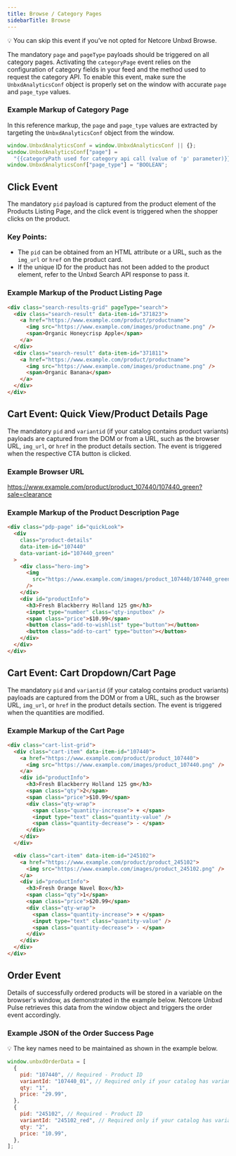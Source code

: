 ```yaml
---
title: Browse / Category Pages
sidebarTitle: Browse
---
```


<Note>
  💡 You can skip this event if you’ve not opted for Netcore Unbxd Browse.
</Note>

The mandatory `page` and `pageType` payloads should be triggered on all category pages. Activating the `categoryPage` event relies on the configuration of category fields in your feed and the method used to request the category API. To enable this event, make sure the `UnbxdAnalyticsConf` object is properly set on the window with accurate `page` and `page_type` values.

### Example Markup of Category Page

In this reference markup, the `page` and `page_type` values are extracted by targeting the `UnbxdAnalyticsConf` object from the window.

```javascript
window.UnbxdAnalyticsConf = window.UnbxdAnalyticsConf || {};
window.UnbxdAnalyticsConf["page"] =
  "{{categoryPath used for category api call (value of 'p' parameter)}}";
window.UnbxdAnalyticsConf["page_type"] = "BOOLEAN";
```

## Click Event

The mandatory `pid` payload is captured from the product element of the Products Listing Page, and the click event is triggered when the shopper clicks on the product.

### Key Points:

- The `pid` can be obtained from an HTML attribute or a URL, such as the `img_url` or `href` on the product card.
- If the unique ID for the product has not been added to the product element, refer to the Unbxd Search API response to pass it.

### Example Markup of the Product Listing Page

```html
<div class="search-results-grid" pageType="search">
  <div class="search-result" data-item-id="371823">
    <a href="https://www.example.com/product/productname">
      <img src="https://www.example.com/images/productname.png" />
      <span>Organic Honeycrisp Apple</span>
    </a>
  </div>
  <div class="search-result" data-item-id="371811">
    <a href="https://www.example.com/product/productname">
      <img src="https://www.example.com/images/productname.png" />
      <span>Organic Banana</span>
    </a>
  </div>
</div>
```

## Cart Event: Quick View/Product Details Page

The mandatory `pid` and `variantid` (if your catalog contains product variants) payloads are captured from the DOM or from a URL, such as the browser URL, `img_url`, or `href` in the product details section. The event is triggered when the respective CTA button is clicked.

### Example Browser URL

https://www.example.com/product/product_107440/107440_green?sale=clearance

### Example Markup of the Product Description Page

```html
<div class="pdp-page" id="quickLook">
  <div
    class="product-details"
    data-item-id="107440"
    data-variant-id="107440_green"
  >
    <div class="hero-img">
      <img
        src="https://www.example.com/images/product_107440/107440_green.png"
      />
    </div>
    <div id="productInfo">
      <h3>Fresh Blackberry Holland 125 gm</h3>
      <input type="number" class="qty-inputbox" />
      <span class="price">$10.99</span>
      <button class="add-to-wishlist" type="button"></button>
      <button class="add-to-cart" type="button"></button>
    </div>
  </div>
</div>
```

## Cart Event: Cart Dropdown/Cart Page

The mandatory `pid` and `variantid` (if your catalog contains product variants) payloads are captured from the DOM or from a URL, such as the browser URL, `img_url`, or `href` in the product details section. The event is triggered when the quantities are modified.

### Example Markup of the Cart Page

```html
<div class="cart-list-grid">
  <div class="cart-item" data-item-id="107440">
    <a href="https://www.example.com/product/product_107440">
      <img src="https://www.example.com/images/product_107440.png" />
    </a>
    <div id="productInfo">
      <h3>Fresh Blackberry Holland 125 gm</h3>
      <span class="qty">2</span>
      <span class="price">$10.99</span>
      <div class="qty-wrap">
        <span class="quantity-increase"> + </span>
        <input type="text" class="quantity-value" />
        <span class="quantity-decrease"> - </span>
      </div>
    </div>
  </div>

  <div class="cart-item" data-item-id="245102">
    <a href="https://www.example.com/product/product_245102">
      <img src="https://www.example.com/images/product_245102.png" />
    </a>
    <div id="productInfo">
      <h3>Fresh Orange Navel Box</h3>
      <span class="qty">1</span>
      <span class="price">$20.99</span>
      <div class="qty-wrap">
        <span class="quantity-increase"> + </span>
        <input type="text" class="quantity-value" />
        <span class="quantity-decrease"> - </span>
      </div>
    </div>
  </div>
</div>
```

## Order Event

Details of successfully ordered products will be stored in a variable on the browser's window, as demonstrated in the example below. Netcore Unbxd Pulse retrieves this data from the window object and triggers the order event accordingly.

### Example JSON of the Order Success Page

<Note>
  💡 The key names need to be maintained as shown in the example below.
</Note>

```javascript
window.unbxdOrderData = [
  {
    pid: "107440", // Required - Product ID
    variantId: "107440_01", // Required only if your catalog has variants
    qty: "1",
    price: "29.99",
  },
  {
    pid: "245102", // Required - Product ID
    variantId: "245102_red", // Required only if your catalog has variants
    qty: "2",
    price: "10.99",
  },
];
```

